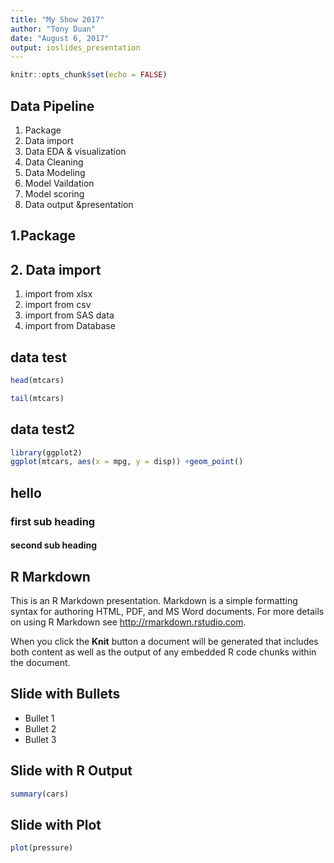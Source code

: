 ```yaml
---
title: "My Show 2017"
author: "Tony Duan"
date: "August 6, 2017"
output: ioslides_presentation
---
```


```r
knitr::opts_chunk$set(echo = FALSE)
```


## Data Pipeline
1. Package
2. Data import
3. Data EDA & visualization
4. Data Cleaning
5. Data Modeling
6. Model Vaildation
7. Model scoring
8. Data output &presentation



## 1.Package

## 2. Data import
1. import from xlsx
2. import from csv
3. import from SAS data
3. import from Database

## data test
```r
head(mtcars)
```
```r
tail(mtcars)
```
## data test2
```r
library(ggplot2)
ggplot(mtcars, aes(x = mpg, y = disp)) +geom_point()
```

## hello
### first sub heading
#### second sub heading
## R Markdown

This is an R Markdown presentation. Markdown is a simple formatting syntax for authoring HTML, PDF, and MS Word documents. For more details on using R Markdown see <http://rmarkdown.rstudio.com>.

When you click the **Knit** button a document will be generated that includes both content as well as the output of any embedded R code chunks within the document.

## Slide with Bullets

- Bullet 1
- Bullet 2
- Bullet 3

## Slide with R Output

```r
summary(cars)
```

## Slide with Plot

```r
plot(pressure)
```


